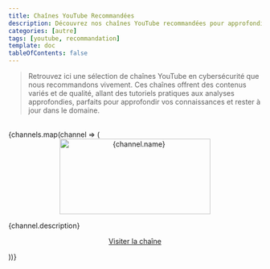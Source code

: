 ```yaml
---
title: Chaînes YouTube Recommandées
description: Découvrez nos chaînes YouTube recommandées pour approfondir vos connaissances en cybersécurité et hacking.
categories: [autre]
tags: [youtube, recommandation]
template: doc
tableOfContents: false
---
```



> Retrouvez ici une sélection de chaînes YouTube en cybersécurité que nous recommandons vivement. Ces chaînes offrent des contenus variés et de qualité, allant des tutoriels pratiques aux analyses approfondies, parfaits pour approfondir vos connaissances et rester à jour dans le domaine.
 
 <br/>
<CardGrid>
  {channels.map(channel => (
    <Card key={channel.id} title={channel.name}>
      <div style="text-align: center;">
        <img
          src={channel.image}
          alt={channel.name}
          width="300"
          height="150"
        />
      </div>
      <p>{channel.description}</p>
      <p>
       <center> <a href={channel.link} target="_blank">Visiter la chaîne</a></center>
      </p>
    </Card>
  ))}
</CardGrid>

